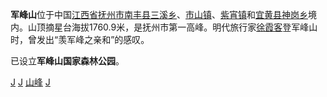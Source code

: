 '''军峰山'''位于中国[[江西省|江西省]][[抚州市|抚州市]][[南丰县|南丰县]][[三溪乡|三溪乡]]、[[市山镇|市山镇]]、[[紫宵镇|紫宵镇]]和[[宜黄县|宜黄县]][[神岗乡|神岗乡]]境内。山顶摘星台海拔1760.9米，是抚州市第一高峰。明代旅行家[[徐霞客|徐霞客]]登军峰山时，曾发出“羡军峰之亲和”的感叹。

已设立'''军峰山国家森林公园'''。
<mapframe latitude="27.2184" longitude="116.3585" zoom="12" width="280" height="300" align="right" />
{{Jiangxi-stub}}

{{coord|27|13|11|N|116|21|35|E|display=title|scale:100000}}

[[Category:南丰县|J]]
[[Category:宜黄县|J]]
[[Category:抚州地理|山峰]]
[[Category:江西山峰|J]]